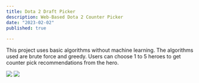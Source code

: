 ```yaml
---
title: Dota 2 Draft Picker
description: Web-Based Dota 2 Counter Picker
date: "2023-02-02"
published: true
  
---
```


This project uses basic algorithms without machine learning. The algorithms used are brute force and greedy. Users can choose 1 to 5 heroes to get counter pick recommendations from the hero.

![](/dota2draft0.png)
![](/dota2draft1.png)